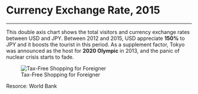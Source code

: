 # Currency Exchange Rate, 2015
***

This double axis chart shows the total visitors and currency exchange rates between USD and JPY. Between 2012 and 2015, USD appreciate **150%** to JPY and it boosts the tourist in this period. As a supplement factor, Tokyo was announced as the host for **2020 Olympic** in 2013, and the panic of nuclear crisis starts to fade.


![Tax-Free Shopping for Foreigner](http://forcise.info/img/jb/taxfree/kitty.gif)

Resorce: World Bank

